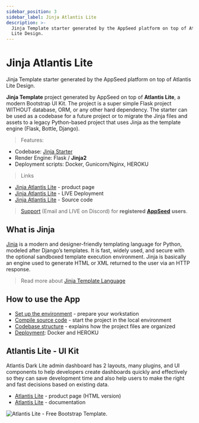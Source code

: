 ```yaml
---
sidebar_position: 3
sidebar_label: Jinja Atlantis Lite
description: >-
  Jinja Template starter generated by the AppSeed platform on top of Atlantis
  Lite Design.
---
```


# Jinja Atlantis Lite

<SubHeading>Jinja Template starter generated by the AppSeed platform on top of Atlantis Lite Design.</SubHeading>

**Jinja Template** project generated by AppSeed on top of **Atlantis Lite**, a modern Bootstrap UI Kit. The project is a super simple Flask project WITHOUT database, ORM, or any other hard dependency. The starter can be used as a codebase for a future project or to migrate the Jinja files and assets to a legacy Python-based project that uses Jinja as the template engine (Flask, Bottle, Django).

> Features:

- Codebase: [Jinja Starter](../../boilerplate-code/boilerplate-jinja.md)
- Render Engine: Flask / **Jinja2**
- Deployment scripts: Docker, Gunicorn/Nginx, HEROKU

> Links

- [Jinja Atlantis Lite](https://appseed.us/jinja-template/jinja-template-atlantis-dark) - product page
- [Jinja Atlantis Lite](https://jinja-atlantis-dark.appseed-srv1.com/) - LIVE Deployment
- [Jinja Atlantis Lite](https://github.com/app-generator/jinja-atlantis-dark) - Source code

> [Support](https://appseed.us/support) (Email and LIVE on Discord) for **registered** [**AppSeed**](https://appseed.us/) **users**.

## What is Jinja

[Jinja](https://jinja.palletsprojects.com/en/2.11.x/) is a modern and designer-friendly templating language for Python, modeled after Django’s templates. It is fast, widely used, and secure with the optional sandboxed template execution environment. Jinja is basically an engine used to generate HTML or XML returned to the user via an HTTP response.

> Read more about [Jinja Template Language](../../content/what-is/jinja.md)

## How to use the App

- [Set up the environment](../../boilerplate-code/boilerplate-jinja.md#environment) - prepare your workstation
- [Compile source code](../../boilerplate-code/boilerplate-jinja.md#build-the-app) - start the project in the local environment
- [Codebase structure](../../boilerplate-code/boilerplate-jinja.md#codebase-structure) - explains how the project files are organized
- [Deployment](../../boilerplate-code/boilerplate-jinja.md#deployment): Docker and HEROKU

## Atlantis Lite - UI Kit

Atlantis Dark Lite admin dashboard has 2 layouts, many plugins, and UI components to help developers create dashboards quickly and effectively so they can save development time and also help users to make the right and fast decisions based on existing data.

- [Atlantis Lite](https://www.themekita.com/atlantis-lite-bootstrap-dashboard.html) - product page (HTML version)
- [Atlantis Lite](https://themekita.com/demo-atlantis-bootstrap/livepreview/documentation/) - documentation

![Atlantis Lite - Free Bootstrap Template.](../../../static/assets/atlantis-lite-cover.png)
